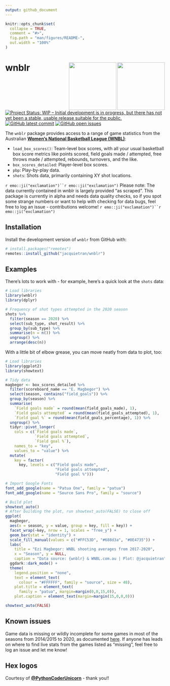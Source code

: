```yaml
---
output: github_document
---
```


<!-- README.md is generated from README.Rmd. Please edit that file -->

```r

knitr::opts_chunk$set(
  collapse = TRUE,
  comment = "#>",
  fig.path = "man/figures/README-",
  out.width = "100%"
)

```

# wnblr <img src="man/img/wnblr_hex_green_bg.png" align="right" height="150" />&nbsp;<img src="man/img/wnblr_hex_gold_bg.png" align="right" height="150" />

<!-- badges: start -->
<a href="https://www.repostatus.org/#wip"><img src="https://www.repostatus.org/badges/latest/wip.svg" alt="Project Status: WIP – Initial development is in progress, but there has not yet been a stable, usable release suitable for the public." /></a>
[![GitHub latest commit](https://img.shields.io/github/last-commit/jacquietran/wnblr)](https://github.com/badges/shields)
[![GitHub open issues](https://img.shields.io/github/issues-raw/jacquietran/wnblr)](https://github.com/jacquietran/wnblr/issues)
<!-- badges: end -->

The `wnblr` package provides access to a range of game statistics from the Australian [**Women's National Basketball League (WNBL)**](https://www.wnbl.com.au):

- `load_box_scores()`: Team-level box scores, with all your usual basketball box score metrics like points scored, field goals made / attempted, free throws made / attempted, rebounds, turnovers, and the like.
- `box_scores_detailed`: Player-level box scores.
- `pbp`: Play-by-play data.
- `shots`: Shots data, primarily containing XY shot locations.

`r emo::ji("exclamation")``r emo::ji("exclamation")` Please note: The data currently contained in wnblr is largely provided "as scraped". This package is currently in alpha and needs data quality checks, so if you spot some strange numbers or want to help with checking for data bugs, feel free to log an issue - contributions welcome! `r emo::ji("exclamation")``r emo::ji("exclamation")` 

## Installation

Install the development version of `wnblr` from GitHub with:

``` r
# install.packages("remotes")
remotes::install_github("jacquietran/wnblr")
```
## Examples

There's lots to work with - for example, here's a quick look at the `shots` data:

```r

# Load libraries
library(wnblr)
library(dplyr)

# Frequency of shot types attempted in the 2020 season
shots %>%
  filter(season == 2020) %>%
  select(sub_type, shot_result) %>%
  group_by(sub_type) %>%
  summarise(n = n()) %>%
  ungroup() %>%
  arrange(desc(n))

```

With a little bit of elbow grease, you can move neatly from data to plot, too:

```r

# Load libraries
library(ggplot2)
library(showtext)

# Tidy data
magbegor <- box_scores_detailed %>%
  filter(scoreboard_name == "E. Magbegor") %>%
  select(season, contains("field_goals")) %>%
  group_by(season) %>%
  summarise(
    `Field goals made` = round(mean(field_goals_made), 1),
    `Field goals attempted` = round(mean(field_goals_attempted), 1),
    `Field goal %` = round(mean(field_goals_percentage), 1)) %>%
  ungroup() %>%
  tidyr::pivot_longer(
    cols = c(`Field goals made`,
             `Field goals attempted`,
             `Field goal %`),
    names_to = "key",
    values_to = "value") %>%
  mutate(
    key = factor(
      key, levels = c("Field goals made",
                      "Field goals attempted",
                      "Field goal %")))

# Import Google Fonts
font_add_google(name = "Patua One", family = "patua")
font_add_google(name = "Source Sans Pro", family = "source")

# Build plot
showtext_auto()
# After building the plot, run showtext_auto(FALSE) to close off
ggplot(
  magbegor,
  aes(x = season, y = value, group = key, fill = key)) +
  facet_wrap(~key, nrow = 1, scales = "free_y") +
  geom_bar(stat = "identity") +
  scale_fill_manual(values = c("#FFC53D", "#688d3a", "#0E4735")) +
  labs(
    title = "Ezi Magbegor: WNBL shooting averages from 2017-2020",
    x = "Season", y = NULL,
    caption = "Data source: {wnblr} & WNBL.com.au | Plot: @jacquietran") +
  ggdark::dark_mode() +
  theme(
    legend.position = "none",
    text = element_text(
      colour = "#FFFFFF", family = "source", size = 48),
    plot.title = element_text(
      family = "patua", margin=margin(0,0,15,0)),
    plot.caption = element_text(margin=margin(15,0,0,0)))

```

```r

showtext_auto(FALSE)

```

## Known issues

Game data is missing or wildly incomplete for some games in most of the seasons from 2014/2015 to 2020, as documented [here](https://github.com/jacquietran/wnblr/issues/23). If anyone has leads on where to find live stats from the games listed as "missing", feel free to log an issue and let me know!

## Hex logos

Courtesy of [**@PythonCoderUnicorn**](https://github.com/PythonCoderUnicorn) - thank you!!